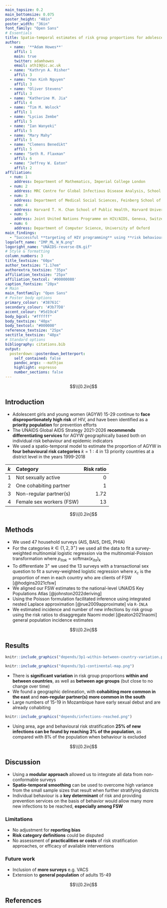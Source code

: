 ```yaml
---
main_topsize: 0.2
main_bottomsize: 0.075
poster_height: "48in"
poster_width: "36in"
font_family: "Open Sans"
# Essentials
title: Spatio-temporal estimates of risk group proportions for adolescent girls and young women across 13 priority countries in sub-Saharan Africa
author:
  - name: '**Adam Howes**'
    affil: 1
    main: true
    twitter: adamhowes
    email: ath19@ic.ac.uk
  - name: "Kathryn A. Risher"
    affil: 3
  - name: "Van Kinh Nguyen"
    affil: 3
  - name: "Oliver Stevens"
    affil: 3
  - name: "Katherine M. Jia"
    affil: 4
  - name: "Tim M. Wolock"
    affil: 1
  - name: "Lycias Zembe"
    affil: 5
  - name: "Ian Wanyeki"
    affil: 5
  - name: "Mary Mahy"
    affil: 5
  - name: "Clemens Benedikt"
    affil: 5
  - name: "Seth R. Flaxman"
    affil: 6
  - name: "Jeffrey W. Eaton"
    affil: 2
affiliation:
  - num: 1
    address: Department of Mathematics, Imperial College London
  - num: 2
    address: MRC Centre for Global Infectious Disease Analysis, School of Public Health, Imperial College London
  - num: 3
    address: Department of Medical Social Sciences, Feinberg School of Medicine, Northwestern University
  - num: 4
    address: Harvard T. H. Chan School of Public Health, Harvard University
  - num: 5
    address: Joint United Nations Programme on HIV/AIDS, Geneva, Switzerland
  - num: 6
    address: Department of Computer Science, University of Oxford
main_findings:
  - "Successful **targeting of HIV programming** using **risk behaviour** would **greatly increase** new infections reached."
logoleft_name: "IMP_ML_W_N.png"
logoright_name: "UNAIDS-reverse-EN.gif"
# Style & formatting
column_numbers: 3
title_textsize: "60px"
author_textsize: "1.17em"
authorextra_textsize: "35px"
affiliation_textsize: "25px"
affiliation_textcol: '#00000080'
caption_fontsize: "20px"
# Main
main_fontfamily: "Open Sans"
# Poster body options
primary_colour: '#38761C'
secondary_colour: '#3b77D8'
accent_colour: "#5d19c4"
body_bgcol: "#ffffff"
body_textsize: "40px"
body_textcol: "#000000"
reference_textsize: "25px"
sectitle_textsize: "40px"
# Standard options
bibliography: citations.bib
output: 
  posterdown::posterdown_betterport:
    self_contained: false
    pandoc_args: --mathjax
    highlight: espresso
    number_sections: false
---
```


<!-- Using LaTeX to create spacing -->
$$\\[0.2in]$$

## Introduction

* Adolescent girls and young women (AGYW) 15-29 continue to **face disproportionately high risk** of HIV, and have been identified as a **priority population** for prevention efforts
* The UNAIDS Global AIDS Strategy 2021-2026 **recommends differentiating services** for AGYW geographically based both on individual risk behaviour and epidemic indicators
* We used a spatio-temporal model to estimate the proportion of AGYW in **four behavioural risk categories** $k = 1:4$ in 13 priority countries at a district level in the years 1999-2018

|$k$|Category                 | Risk ratio|
|:--|:------------------------|----------:|
|1  |Not sexually active      |          0|
|2  |One cohabiting partner   |          1|
|3  |Non-regular partner(s)   |       1.72|
|4  |Female sex workers (FSW) |         13|

$$\\[0.2in]$$

## Methods

* We used 47 household surveys (AIS, BAIS, DHS, PHIA)
* For the categories $k \in \{1, 2, 3^{+}\}$ we used all the data to fit a survey-weighted multinomial logistic regression via the multinomial-Poisson transformation
\begin{align}
    &y_{itak}^\star \sim \text{xPoisson}(\kappa_{itak}), \\
    &\log(\kappa_{itak}) 
    = \underbrace{\theta_{ita}}_{\text{Observation (IID)}}
    + \underbrace{\beta_k}_{\text{Category (IID)}}
    + \underbrace{\alpha_{ak}}_{\text{Age (IID)}} \\
    &+ \underbrace{\zeta_{ck}}_{\text{Country (IID)}} 
    + \underbrace{\phi_{ik}}_{\text{Spatial (Besag)}} 
    + \underbrace{\gamma_{tk}}_{\text{Temporal (AR1)}}
\end{align}
where $p_{itak} = \text{softmax}(\kappa_{ita})_k$
* To differentiate $3^{+}$ we used the 13 surveys with a transactional sex question to fit a survey-weighted logistic regression
\begin{align}
    &y_{ia4}^\star \sim \text{xBinomial} \left( y_{ia3} + y_{ia4}, p_{ia4} / (p_{ia3} + p_{ia4}) \right), \\
    &\text{logit}(p_{ia4} / (p_{ia3} + p_{ia4}))
    = \beta_0
    + \beta_\texttt{cfswever} x_c \\
    &+ \underbrace{\alpha_a}_{\text{Age (IID)}}
    + \underbrace{\zeta_c}_{\text{Country (IID)}}
    + \underbrace{\phi_i}_{\text{Spatial (Besag)}}
\end{align}
where $x_c$ is the proportion of men in each country who are clients of FSW [@hodgins2021cfsw]
* We aligned our FSW estimates to the national-level UNAIDS Key Populations Atlas [@johnston2022deriving]
* Using the Poisson formulation facilitated inference using integrated nested Laplace approximation [@rue2009approximate] via `R-INLA`
* We estimated incidence and number of new infections by risk group using the risk ratios to disaggregate Naomi model [@eaton2021naomi] general population incidence estimates

$$\\[0.2in]$$

## Results

```r
knitr::include_graphics("depends/3p1-within-between-country-variation.png")
```

```r
knitr::include_graphics("depends/3p1-continental-map.png")
```

* There is **significant variation** in risk group proportions **within and between countries**, as well as **between age groups** (but close to no change over time)
* We found a geographic delineation, with **cohabiting more common in the east** and **non-regular partner(s) more common in the south**
* Large numbers of 15-19 in Mozambique have early sexual debut and are already cohabiting

```r
knitr::include_graphics("depends/infections-reached.png")
```

* Using area, age and behavioural risk stratification **25% of new infections can be found by reaching 3% of the population**, as compared with 8% of the population when behaviour is excluded 

$$\\[0.2in]$$

## Discussion

* Using a **modular approach** allowed us to integrate all data from non-conformable surveys
* **Spatio-temporal smoothing** can be used to overcome high variance from the small sample sizes that result when further stratifying districts
* Individual behaviour is a **key determinant** of risk and providing prevention services on the basis of behavior would allow many more new infections to be reached, **especially among FSW**

### Limitations

* No adjustment for **reporting bias**
* **Risk category definitions** could be disputed
* No assessment of **practicalities or costs** of risk stratification approaches, or efficacy of available interventions

### Future work

* Inclusion of **more surveys** e.g. VACS
* Extension to **general population** of adults 15-49

$$\\[0.2in]$$

## References

<div id="refs" class="references"></div>
